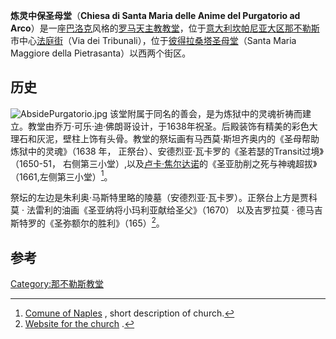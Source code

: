 {{Infobox church
| name                 = 炼灵堂
| fullname             = Chiesa di Santa Maria delle Anime del Purgatorio ad Arco
| image                =Napoli - Purgatorio ad Arco 1030822-3.JPG
| location             = [[那不勒斯|那不勒斯]]
| country              = 意大利
| coordinates          = {{coord|40.850571|14.255700|region:IT_type:landmark|display=title}}
| denomination         =[[罗马天主教|罗马天主教]]
| architectural type   =[[教堂|教堂]]
| style                =[[巴洛克|巴洛克]]
| completed date       =1616
| diocese              =[[天主教那不勒斯总教区|天主教那不勒斯总教区]]
}}
'''炼灵中保圣母堂'''（'''Chiesa di Santa Maria delle Anime del Purgatorio ad Arco'''）是一座[[巴洛克|巴洛克]]风格的[[罗马天主教|罗马天主教]][[教堂|教堂]]，位于[[意大利|意大利]][[坎帕尼亚大区|坎帕尼亚大区]][[那不勒斯|那不勒斯]]市中心[[法庭街_(那不勒斯)|法庭街]]（Via dei Tribunali），位于[[彼得拉桑塔圣母堂|彼得拉桑塔圣母堂]]（Santa Maria Maggiore della Pietrasanta）以西两个街区。

==历史==
[[File:AbsidePurgatorio.jpg|thumb]]
该堂附属于同名的善会，是为炼狱中的灵魂祈祷而建立。教堂由乔万·可乐·迪·佛朗哥设计，于1638年祝圣。后殿装饰有精美的彩色大理石和灰泥，壁柱上饰有头骨。教堂的祭坛画有马西莫·斯坦齐奥内的《圣母帮助炼狱中的灵魂》（1638 年， 正祭台）、安德烈亚·瓦卡罗的《圣若瑟的Transit过境》（1650-51， 右侧第三小堂）,以及[[卢卡·焦尔达诺|卢卡·焦尔达诺]]的《圣亚肋削之死与神魂超拔》（1661,左侧第三小堂）<ref>[http://www.comune.napoli.it/flex/cm/pages/ServeBLOB.php/L/IT/IDPagina/1391 Comune of Naples] {{Wayback|url=http://www.comune.napoli.it/flex/cm/pages/ServeBLOB.php/L/IT/IDPagina/1391 |date=20200117015413 }}, short description of church.</ref>。

祭坛的左边是朱利奥·马斯特里略的陵墓（安德烈亚·瓦卡罗）。正祭台上方是贾科莫 · 法雷利的油画《圣亚纳将小玛利亚献给圣父》（1670） 以及吉罗拉莫 · 德马吉斯特罗的《圣弥额尔的胜利》（165）<ref>[http://www.purgatorioadarco.it/il-museo/chiesa/ Website for the church] {{Wayback|url=http://www.purgatorioadarco.it/il-museo/chiesa/ |date=20180105002638 }}.</ref>。

==参考==
{{reflist}}
{{那不勒斯地标}}
[[Category:那不勒斯教堂|Category:那不勒斯教堂]]
